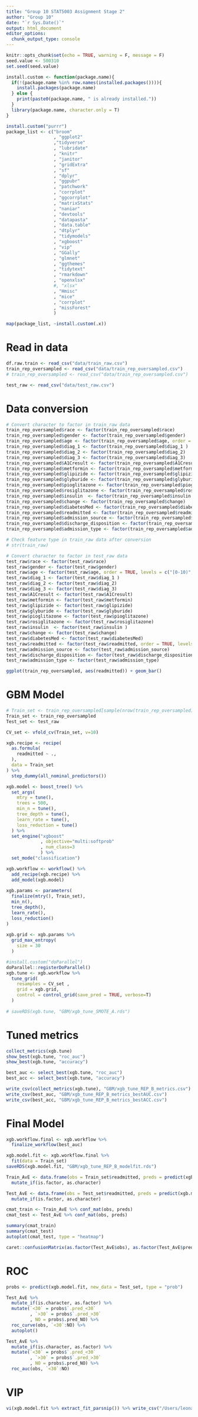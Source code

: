 ```yaml
---
title: "Group 10 STAT5003 Assignment Stage 2"
author: "Group 10"
date: "`r Sys.Date()`"
output: html_document
editor_options: 
  chunk_output_type: console
---
```


```r
knitr::opts_chunk$set(echo = TRUE, warning = F, message = F)
seed.value <- 500310
set.seed(seed.value)

install.custom <- function(package.name){
  if(!(package.name %in% row.names(installed.packages()))){
    install.packages(package.name)
  } else {
    print(paste0(package.name, " is already installed."))
  }
  library(package.name, character.only = T)
}

install.custom("purrr")
package_list <- c("broom"
                  , "ggplot2"
                  ,"tidyverse"
                  , "lubridate"
                  , "knitr"
                  , "janitor"
                  , "gridExtra"
                  , "sf"
                  , "dplyr"
                  , "ggpubr"
                  , "patchwork"
                  , "corrplot"
                  , "ggcorrplot"
                  , "matrixStats"
                  , "naniar"
                  , "devtools"
                  , "datapasta" 
                  , "data.table"
                  , "dtplyr"
                  , "tidymodels"
                  , "xgboost"
                  , "vip"
                  , "GGally"
                  , "glmnet"
                  , "ggthemes"
                  , "tidytext"
                  , "rmarkdown"
                  , "openxlsx"
                  #, "xlsx"
                  , "Hmisc"
                  , "mice"
                  , "corrplot"
                  , "missForest"
                  )

map(package_list, ~install.custom(.x))
```

# Read in data

```r
df.raw.train <- read_csv("data/train_raw.csv")
train_rep_oversampled <- read_csv("data/train_rep_oversampled.csv")
# train_rep_oversampled <- read_csv("data/train_rep_oversampled.csv")

test_raw <- read_csv("data/test_raw.csv")
```

# Data conversion

```r
# Convert character to factor in train_raw data
train_rep_oversampled$race <- factor(train_rep_oversampled$race)
train_rep_oversampled$gender <- factor(train_rep_oversampled$gender)
train_rep_oversampled$age <- factor(train_rep_oversampled$age, order = TRUE, levels = c("[0-10)", "[10-20)", "[20-30)", "[30-40)", "[40-50)", "[50-60)", "[60-70)", "[70-80)", "[80-90)", "[90-100)"))
train_rep_oversampled$diag_1 <- factor(train_rep_oversampled$diag_1 )
train_rep_oversampled$diag_2 <- factor(train_rep_oversampled$diag_2)
train_rep_oversampled$diag_3 <- factor(train_rep_oversampled$diag_3)
train_rep_oversampled$A1Cresult <- factor(train_rep_oversampled$A1Cresult)
train_rep_oversampled$metformin <- factor(train_rep_oversampled$metformin)
train_rep_oversampled$glipizide <- factor(train_rep_oversampled$glipizide)
train_rep_oversampled$glyburide <- factor(train_rep_oversampled$glyburide)
train_rep_oversampled$pioglitazone <- factor(train_rep_oversampled$pioglitazone)
train_rep_oversampled$rosiglitazone <- factor(train_rep_oversampled$rosiglitazone)
train_rep_oversampled$insulin  <- factor(train_rep_oversampled$insulin )
train_rep_oversampled$change <- factor(train_rep_oversampled$change)
train_rep_oversampled$diabetesMed <- factor(train_rep_oversampled$diabetesMed)
train_rep_oversampled$readmitted <- factor(train_rep_oversampled$readmitted, order = TRUE, levels = c("NO", ">30", "<30"))
train_rep_oversampled$admission_source <- factor(train_rep_oversampled$admission_source)
train_rep_oversampled$discharge_disposition <- factor(train_rep_oversampled$discharge_disposition)
train_rep_oversampled$admission_type <- factor(train_rep_oversampled$admission_type)

# Check feature type in train_raw data after conversion
# str(train_raw)

# Convert character to factor in test_raw data
test_raw$race <- factor(test_raw$race)
test_raw$gender <- factor(test_raw$gender)
test_raw$age <- factor(test_raw$age, order = TRUE, levels = c("[0-10)", "[10-20)", "[20-30)", "[30-40)", "[40-50)", "[50-60)", "[60-70)", "[70-80)", "[80-90)", "[90-100)"))
test_raw$diag_1 <- factor(test_raw$diag_1 )
test_raw$diag_2 <- factor(test_raw$diag_2)
test_raw$diag_3 <- factor(test_raw$diag_3)
test_raw$A1Cresult <- factor(test_raw$A1Cresult)
test_raw$metformin <- factor(test_raw$metformin)
test_raw$glipizide <- factor(test_raw$glipizide)
test_raw$glyburide <- factor(test_raw$glyburide)
test_raw$pioglitazone <- factor(test_raw$pioglitazone)
test_raw$rosiglitazone <- factor(test_raw$rosiglitazone)
test_raw$insulin  <- factor(test_raw$insulin )
test_raw$change <- factor(test_raw$change)
test_raw$diabetesMed <- factor(test_raw$diabetesMed)
test_raw$readmitted <- factor(test_raw$readmitted, order = TRUE, levels = c("NO", ">30", "<30"))
test_raw$admission_source <- factor(test_raw$admission_source)
test_raw$discharge_disposition <- factor(test_raw$discharge_disposition)
test_raw$admission_type <- factor(test_raw$admission_type)
```

```r
ggplot(train_rep_oversampled, aes(readmitted)) + geom_bar()
```

# GBM Model

```r
# Train_set <- train_rep_oversampled[sample(nrow(train_rep_oversampled), 100), ]
Train_set <- train_rep_oversampled
Test_set <- test_raw

CV_set <- vfold_cv(Train_set, v=10)

xgb.recipe <- recipe(
  as.formula(
    readmitted ~ .,
  ),
  data = Train_set
) %>% 
  step_dummy(all_nominal_predictors())

xgb.model <- boost_tree() %>% 
  set_args(
    mtry = tune(),
    trees = 500,
    min_n = tune(),
    tree_depth = tune(),
    learn_rate = tune(),
    loss_reduction = tune()
  ) %>% 
  set_engine("xgboost"
             , objective="multi:softprob"
             , num_class=3
             ) %>% 
  set_mode("classification")

xgb.workflow <- workflow() %>% 
  add_recipe(xgb.recipe) %>% 
  add_model(xgb.model)
  
xgb.params <- parameters(
  finalize(mtry(), Train_set),
  min_n(),
  tree_depth(),
  learn_rate(),
  loss_reduction()
)
  
xgb.grid <- xgb.params %>% 
  grid_max_entropy(
    size = 30
  )

#install.custom("doParallel")
doParallel::registerDoParallel()
xgb.tune <- xgb.workflow %>% 
  tune_grid(
    resamples = CV_set ,
    grid = xgb.grid,
    control = control_grid(save_pred = TRUE, verbose=T)
  )
  
# saveRDS(xgb.tune, "GBM/xgb_tune_SMOTE_A.rds")
```

# Tuned metrics

```r
collect_metrics(xgb.tune)
show_best(xgb.tune, "roc_auc")
show_best(xgb.tune, "accuracy")

best_auc <- select_best(xgb.tune, "roc_auc")
best_acc <- select_best(xgb.tune, "accuracy")

write_csv(collect_metrics(xgb.tune), "GBM/xgb_tune_REP_B_metrics.csv")
write_csv(best_auc, "GBM/xgb_tune_REP_B_metrics_bestAUC.csv")
write_csv(best_acc, "GBM/xgb_tune_REP_B_metrics_bestACC.csv")
```

# Final Model

```r
xgb.workflow.final <- xgb.workflow %>% 
  finalize_workflow(best_auc)

xgb.model.fit <- xgb.workflow.final %>% 
  fit(data = Train_set)
saveRDS(xgb.model.fit, "GBM/xgb_tune_REP_B_modelfit.rds")

Train_AvE <- data.frame(obs = Train_set$readmitted, preds = predict(xgb.model.fit, new_data = Train_set)$.pred_class) %>% 
  mutate_if(is.factor, as.character)

Test_AvE <- data.frame(obs = Test_set$readmitted, preds = predict(xgb.model.fit, new_data = Test_set)$.pred_class) %>% 
  mutate_if(is.factor, as.character)

cmat_train <- Train_AvE %>% conf_mat(obs, preds) 
cmat_test <- Test_AvE %>% conf_mat(obs, preds)

summary(cmat_train)
summary(cmat_test)
autoplot(cmat_test, type = "heatmap")

caret::confusionMatrix(as.factor(Test_AvE$obs), as.factor(Test_AvE$preds), mode = "everything")

```

# ROC 

```r
probs <- predict(xgb.model.fit, new_data = Test_set, type = "prob")

Test_AvE %>% 
  mutate_if(is.character, as.factor) %>% 
  mutate(`<30` = probs$`.pred_<30`
         , `>30` = probs$`.pred_>30`
         , NO = probs$.pred_NO) %>% 
  roc_curve(obs, `<30`:NO) %>%
  autoplot()

Test_AvE %>% 
  mutate_if(is.character, as.factor) %>% 
  mutate(`<30` = probs$`.pred_<30`
         , `>30` = probs$`.pred_>30`
         , NO = probs$.pred_NO) %>% 
  roc_auc(obs, `<30`:NO) 
```

# VIP

```r
vi(xgb.model.fit %>% extract_fit_parsnip()) %>% write_csv("/Users/leonardseok/Documents/University of Sydney/Computational Statistics STAT5003/Assignment/Stage 2/ROC & variable importance/xgb_varimp.csv")
```



